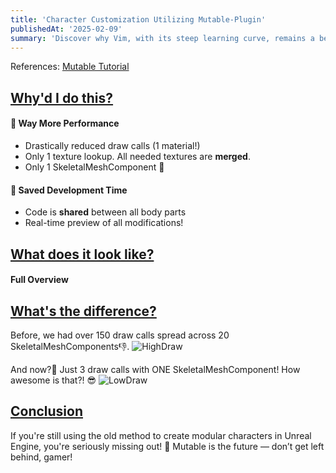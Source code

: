 ```yaml
---
title: 'Character Customization Utilizing Mutable-Plugin'
publishedAt: '2025-02-09'
summary: 'Discover why Vim, with its steep learning curve, remains a beloved tool among developers for editing code efficiently and effectively.'
---
```


References: [Mutable Tutorial](https://dev.epicgames.com/community/learning/tutorials/yjw9/unreal-engine-mutable-tutorials)



## <u>Why'd I do this?</u>

#### 🚀 Way More Performance
* Drastically reduced draw calls (1 material!)
* Only 1 texture lookup. All needed textures are **merged**.
* Only 1 SkeletalMeshComponent 🤯

#### 💸 Saved Development Time
* Code is **shared** between all body parts
* Real-time preview of all modifications!

## <u>What does it look like?</u>

#### Full Overview 
<Youtube id="bw_Q6oqhvbw" />

## <u>What's the difference?</u>
Before, we had over 150 draw calls spread across 20 SkeletalMeshComponents👎.
![HighDraw](/images/HighDraw.png)

And now?👀 Just 3 draw calls with ONE SkeletalMeshComponent! How awesome is that?! 😎 
![LowDraw](/images/LowDraw.png)

## <u>Conclusion</u>

If you're still using the old method to create modular characters in Unreal Engine, you're seriously missing out! 🙌 Mutable is the future — don’t get left behind, gamer!